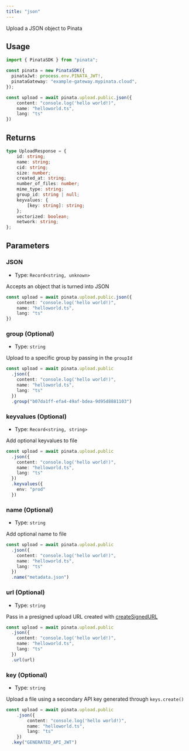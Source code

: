 ```yaml
---
title: "json"
---
```


Upload a JSON object to Pinata

## Usage

```typescript
import { PinataSDK } from "pinata";

const pinata = new PinataSDK({
  pinataJwt: process.env.PINATA_JWT!,
  pinataGateway: "example-gateway.mypinata.cloud",
});

const upload = await pinata.upload.public.json({
    content: "console.log('hello world!)",
    name: "helloworld.ts",
    lang: "ts"
})
```

## Returns

```typescript
type UploadResponse = {
	id: string;
	name: string;
	cid: string;
	size: number;
	created_at: string;
	number_of_files: number;
	mime_type: string;
	group_id: string | null;
	keyvalues: {
		[key: string]: string;
	};
	vectorized: boolean;
	network: string;
};
```

## Parameters

### JSON

- Type: `Record<string, unknown>`

Accepts an object that is turned into JSON

```typescript
const upload = await pinata.upload.public.json({
    content: "console.log('hello world!)",
    name: "helloworld.ts",
    lang: "ts"
})
```

### group (Optional)

- Type: `string`

Upload to a specific group by passing in the `groupId`

```typescript {7}
const upload = await pinata.upload.public
  .json({
    content: "console.log('hello world!)",
    name: "helloworld.ts",
    lang: "ts"
  })
  .group("b07da1ff-efa4-49af-bdea-9d95d8881103")
```

### keyvalues (Optional)

- Type: `Record<string, string>`

Add optional keyvalues to file

```typescript {3-8}
const upload = await pinata.upload.public
  .json({
    content: "console.log('hello world!)",
    name: "helloworld.ts",
    lang: "ts"
  })
  .keyvalues({
    env: "prod"
  })
```

### name (Optional)

- Type: `string`

Add optional name to file

```typescript {3-8}
const upload = await pinata.upload.public
  .json({
    content: "console.log('hello world!)",
    name: "helloworld.ts",
    lang: "ts"
  })
  .name("metadata.json")
```

### url (Optional)

- Type: `string`

Pass in a presigned upload URL created with [createSignedURL](./create-signed-url)

```typescript {3}
const upload = await pinata.upload.public
  .json({
    content: "console.log('hello world!)",
    name: "helloworld.ts",
    lang: "ts"
  })
  .url(url)
```

### key (Optional)

- Type: `string`

Upload a file using a secondary API key generated through `keys.create()`

```typescript {7}
const upload = await pinata.upload.public
    .json({
        content: "console.log('hello world!)",
        name: "helloworld.ts",
        lang: "ts"
    })
  .key("GENERATED_API_JWT")
```
